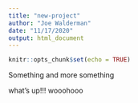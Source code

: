 ```yaml
---
title: "new-project"
author: "Joe Walderman"
date: "11/17/2020"
output: html_document
---
```


```r
knitr::opts_chunk$set(echo = TRUE)
```

Something and more something

what's up!!! wooohooo